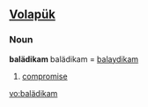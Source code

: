 ==[[Volapük]]==
===Noun===
'''balädikam'''
balädikam = [[balaydikam]] 
# [[compromise]]

[[vo:balädikam]]